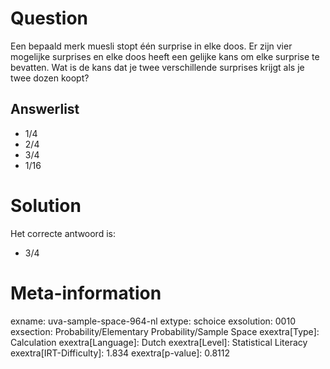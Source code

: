 Question
========

Een bepaald merk muesli stopt één surprise in elke doos. Er zijn vier
mogelijke surprises en elke doos heeft een gelijke kans om elke surprise
te bevatten. Wat is de kans dat je twee verschillende surprises krijgt
als je twee dozen koopt?


Answerlist
----------

* 1/4
* 2/4
* 3/4
* 1/16

Solution
========

Het correcte antwoord is: 

* 3/4

Meta-information
================
exname: uva-sample-space-964-nl
extype: schoice
exsolution: 0010
exsection: Probability/Elementary Probability/Sample Space
exextra[Type]: Calculation
exextra[Language]: Dutch
exextra[Level]: Statistical Literacy
exextra[IRT-Difficulty]: 1.834
exextra[p-value]: 0.8112

